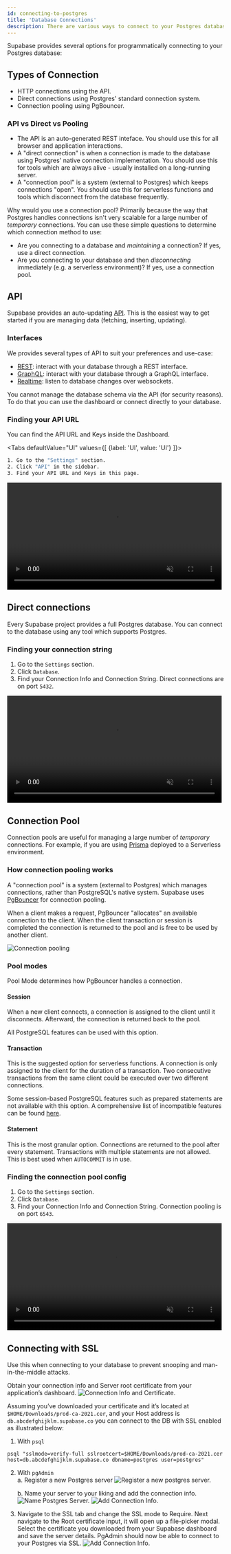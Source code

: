 ```yaml
---
id: connecting-to-postgres
title: 'Database Connections'
description: There are various ways to connect to your Postgres database.
---
```


Supabase provides several options for programmatically connecting to your Postgres database:

## Types of Connection

- HTTP connections using the API.
- Direct connections using Postgres' standard connection system.
- Connection pooling using PgBouncer.

### API vs Direct vs Pooling

- The API is an auto-generated REST inteface. You should use this for all browser and application interactions.
- A "direct connection" is when a connection is made to the database using Postgres' native connection implementation. You should use this for tools which are always alive - usually installed on a long-running server.
- A "connection pool" is a system (external to Postgres) which keeps connections "open". You should use this for serverless functions and tools which disconnect from the database frequently.

Why would you use a connection pool? Primarily because the way that Postgres handles connections isn't very scalable for a large number of _temporary_ connections.
You can use these simple questions to determine which connection method to use:

- Are you connecting to a database and _maintaining_ a connection? If yes, use a direct connection.
- Are you connecting to your database and then _disconnecting_ immediately (e.g. a serverless environment)? If yes, use a connection pool.

## API

Supabase provides an auto-updating [API](/docs/guides/api). This is the easiest way to get started if you are managing data (fetching, inserting, updating).

### Interfaces

We provides several types of API to suit your preferences and use-case:

- [REST](/docs/guides/api#rest-api): interact with your database through a REST interface.
- [GraphQL](/docs/guides/api#graphql-api): interact with your database through a GraphQL interface.
- [Realtime](/docs/guides/api#realtime-api): listen to database changes over websockets.

You cannot manage the database schema via the API (for security reasons). To do that you can use the dashboard or connect directly to your database.

### Finding your API URL

You can find the API URL and Keys inside the Dashboard.

<Tabs
defaultValue="UI"
values={[
  {label: 'UI', value: 'UI'}
]}>
<TabItem value="UI">

```sh
1. Go to the "Settings" section.
2. Click "API" in the sidebar.
3. Find your API URL and Keys in this page.
```

<video width="99%" muted playsInline controls="true">
  <source src="/docs/videos/api/api-url-and-key.mp4" type="video/mp4" muted playsInline />
</video>

</TabItem>
</Tabs>

## Direct connections

Every Supabase project provides a full Postgres database. You can connect to the database using any tool which supports Postgres.

### Finding your connection string

1. Go to the `Settings` section.
2. Click `Database`.
3. Find your Connection Info and Connection String. Direct connections are on port `5432`.

<video width="99%" muted playsInline controls="true">
  <source src="/docs/videos/postgres-connection.mp4" type="video/mp4" muted playsInline />
</video>

## Connection Pool

Connection pools are useful for managing a large number of _temporary_ connections. For example, if you are using [Prisma](/docs/guides/integrations/prisma) deployed to a Serverless environment.

### How connection pooling works

A "connection pool" is a system (external to Postgres) which manages connections, rather than PostgreSQL's native system. Supabase uses [PgBouncer](https://www.pgbouncer.org/) for connection pooling.

When a client makes a request, PgBouncer "allocates" an available connection to the client.
When the client transaction or session is completed the connection is returned to the pool and is free to be used by another client.

![Connection pooling](/img/guides/database/connection-pool.png)

### Pool modes

Pool Mode determines how PgBouncer handles a connection.

#### Session

When a new client connects, a connection is assigned to the client until it disconnects. Afterward, the connection is returned back to the pool.

All PostgreSQL features can be used with this option.

#### Transaction

This is the suggested option for serverless functions. A connection is only assigned to the client for the duration of a transaction. Two consecutive transactions from the same client
could be executed over two different connections.

Some session-based PostgreSQL features such as prepared statements are not available with this option.
A comprehensive list of incompatible features can be found [here](https://www.pgbouncer.org/features.html).

#### Statement

This is the most granular option. Connections are returned to the pool after every statement. Transactions with multiple statements are not allowed. This is best used when `AUTOCOMMIT` is in use.

### Finding the connection pool config

1. Go to the `Settings` section.
2. Click `Database`.
3. Find your Connection Info and Connection String. Connection pooling is on port `6543`.

<video width="99%" muted playsInline controls="true">
  <source src="/docs/videos/postgres-connection.mp4" type="video/mp4" muted playsInline />
</video>

## Connecting with SSL

Use this when connecting to your database to prevent snooping and man-in-the-middle attacks.

Obtain your connection info and Server root certificate from your application’s dashboard.
![Connection Info and Certificate.](/img/guides/database/connection-info-cert.png)

Assuming you’ve downloaded your certificate and it’s located at `$HOME/Downloads/prod-ca-2021.cer`, and your Host address is `db.abcdefghijklm.supabase.co` you can connect to the DB with
SSL enabled as illustrated below:

1. With `psql`

```
psql "sslmode=verify-full sslrootcert=$HOME/Downloads/prod-ca-2021.cer host=db.abcdefghijklm.supabase.co dbname=postgres user=postgres"
```

2. With `pgAdmin`  
   a. Register a new Postgres server
   ![Register a new postgres server.](/img/guides/database/register-server-pgAdmin.png)

   b. Name your server to your liking and add the connection info.
   ![Name Postgres Server.](/img/guides/database/name-pg-server.png)
   ![Add Connection Info.](/img/guides/database/add-pg-server-conn-info.png)

3. Navigate to the SSL tab and change the SSL mode to Require. Next navigate to the Root certificate input, it will open up a
   file-picker modal. Select the certificate you downloaded from your Supabase dashboard and save the server details. PgAdmin
   should now be able to connect to your Postgres via SSL.
   ![Add Connection Info.](/img/guides/database/add-ssl-config.png)
